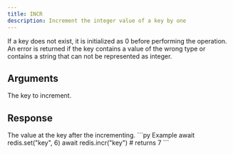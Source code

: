 ```yaml
---
title: INCR
description: Increment the integer value of a key by one
---
```


If a key does not exist, it is initialized as 0 before performing the operation. An error is returned if the key contains a value of the wrong type or contains a string that can not be represented as integer.

## Arguments

<ParamField body="key" type="string" required>
The key to increment.
</ParamField>


## Response

<ResponseField  type="integer" required>
The value at the key after the incrementing.
</ResponseField>

<RequestExample>
```py Example
await redis.set("key", 6)
await redis.incr("key")
# returns 7
```
</RequestExample>